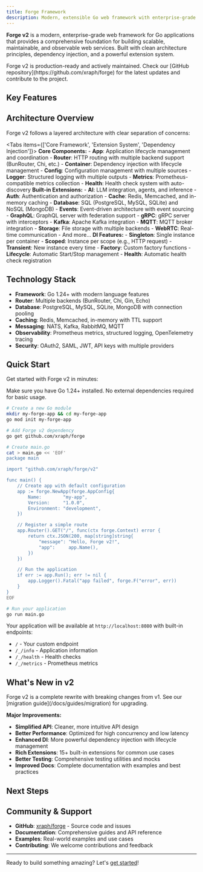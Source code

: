 ```yaml
---
title: Forge Framework
description: Modern, extensible Go web framework with enterprise-grade features, dependency injection, and powerful extension system
---
```



**Forge v2** is a modern, enterprise-grade web framework for Go applications that provides a comprehensive foundation for building scalable, maintainable, and observable web services. Built with clean architecture principles, dependency injection, and a powerful extension system.

<Callout type="info">
Forge v2 is production-ready and actively maintained. Check our [GitHub repository](https://github.com/xraph/forge) for the latest updates and contribute to the project.
</Callout>

## Key Features

<Cards>
  <Card
    title="🏗️ Clean Architecture"
    description="Built on clean architecture principles with dependency injection, service layer, and clear separation of concerns"
    href="/docs/concepts/architecture"
  />
  <Card
    title="🔌 Extension System"
    description="Powerful extension system with 15+ built-in extensions for AI, databases, messaging, and more"
    href="/docs/concepts/extensions"
  />
  <Card
    title="📊 Built-in Observability"
    description="Comprehensive metrics, logging, health checks, and distributed tracing out of the box"
    href="/docs/concepts/observability"
  />
  <Card
    title="🔐 Enterprise Security"
    description="Authentication, authorization, rate limiting, and security middleware with multiple provider support"
    href="/docs/concepts/security"
  />
  <Card
    title="⚡ High Performance"
    description="Optimized for high concurrency with connection pooling, caching, and efficient middleware"
    href="/docs/guides/performance"
  />
  <Card
    title="🔧 Developer Experience"
    description="Rich CLI tools, code generation, hot reload, and comprehensive documentation"
    href="/docs/installation"
  />
</Cards>

## Architecture Overview

Forge v2 follows a layered architecture with clear separation of concerns:

<Tabs items={['Core Framework', 'Extension System', 'Dependency Injection']}>
  <Tab value="Core Framework">
    **Core Components:**
    - **App**: Application lifecycle management and coordination
    - **Router**: HTTP routing with multiple backend support (BunRouter, Chi, etc.)
    - **Container**: Dependency injection with lifecycle management
    - **Config**: Configuration management with multiple sources
    - **Logger**: Structured logging with multiple outputs
    - **Metrics**: Prometheus-compatible metrics collection
    - **Health**: Health check system with auto-discovery
  </Tab>
  <Tab value="Extension System">
    **Built-in Extensions:**
    - **AI**: LLM integration, agents, and inference
    - **Auth**: Authentication and authorization
    - **Cache**: Redis, Memcached, and in-memory caching
    - **Database**: SQL (PostgreSQL, MySQL, SQLite) and NoSQL (MongoDB)
    - **Events**: Event-driven architecture with event sourcing
    - **GraphQL**: GraphQL server with federation support
    - **gRPC**: gRPC server with interceptors
    - **Kafka**: Apache Kafka integration
    - **MQTT**: MQTT broker integration
    - **Storage**: File storage with multiple backends
    - **WebRTC**: Real-time communication
    - And more...
  </Tab>
  <Tab value="Dependency Injection">
    **DI Features:**
    - **Singleton**: Single instance per container
    - **Scoped**: Instance per scope (e.g., HTTP request)
    - **Transient**: New instance every time
    - **Factory**: Custom factory functions
    - **Lifecycle**: Automatic Start/Stop management
    - **Health**: Automatic health check registration
  </Tab>
</Tabs>

## Technology Stack

- **Framework**: Go 1.24+ with modern language features
- **Router**: Multiple backends (BunRouter, Chi, Gin, Echo)
- **Database**: PostgreSQL, MySQL, SQLite, MongoDB with connection pooling
- **Caching**: Redis, Memcached, in-memory with TTL support
- **Messaging**: NATS, Kafka, RabbitMQ, MQTT
- **Observability**: Prometheus metrics, structured logging, OpenTelemetry tracing
- **Security**: OAuth2, SAML, JWT, API keys with multiple providers

## Quick Start

Get started with Forge v2 in minutes:

<Callout type="tip">
Make sure you have Go 1.24+ installed. No external dependencies required for basic usage.
</Callout>

```bash
# Create a new Go module
mkdir my-forge-app && cd my-forge-app
go mod init my-forge-app

# Add Forge v2 dependency
go get github.com/xraph/forge

# Create main.go
cat > main.go << 'EOF'
package main

import "github.com/xraph/forge/v2"

func main() {
    // Create app with default configuration
    app := forge.NewApp(forge.AppConfig{
        Name:        "my-app",
        Version:     "1.0.0",
        Environment: "development",
    })

    // Register a simple route
    app.Router().GET("/", func(ctx forge.Context) error {
        return ctx.JSON(200, map[string]string{
            "message": "Hello, Forge v2!",
            "app":     app.Name(),
        })
    })

    // Run the application
    if err := app.Run(); err != nil {
        app.Logger().Fatal("app failed", forge.F("error", err))
    }
}
EOF

# Run your application
go run main.go
```

Your application will be available at `http://localhost:8080` with built-in endpoints:
- `/` - Your custom endpoint
- `/_/info` - Application information
- `/_/health` - Health checks
- `/_/metrics` - Prometheus metrics

## What's New in v2

<Callout type="info">
Forge v2 is a complete rewrite with breaking changes from v1. See our [migration guide](/docs/guides/migration) for upgrading.
</Callout>

**Major Improvements:**
- **Simplified API**: Cleaner, more intuitive API design
- **Better Performance**: Optimized for high concurrency and low latency
- **Enhanced DI**: More powerful dependency injection with lifecycle management
- **Rich Extensions**: 15+ built-in extensions for common use cases
- **Better Testing**: Comprehensive testing utilities and mocks
- **Improved Docs**: Complete documentation with examples and best practices

## Next Steps

<Cards>
  <Card
    title="📖 Installation"
    description="Set up your development environment and install Forge v2"
    href="/docs/installation"
  />
  <Card
    title="🚀 Quick Start"
    description="Build your first Forge v2 application in 5 minutes"
    href="/docs/quick-start"
  />
  <Card
    title="🏗️ Architecture"
    description="Understand Forge v2's architecture and design principles"
    href="/docs/concepts/architecture"
  />
  <Card
    title="🔌 Extensions"
    description="Explore the powerful extension system and available extensions"
    href="/docs/concepts/extensions"
  />
</Cards>

## Community & Support

- **GitHub**: [xraph/forge](https://github.com/xraph/forge) - Source code and issues
- **Documentation**: Comprehensive guides and API reference
- **Examples**: Real-world examples and use cases
- **Contributing**: We welcome contributions and feedback

---

Ready to build something amazing? Let's [get started](/docs/installation)!
